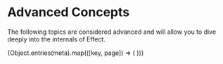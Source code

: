 

# Advanced Concepts

The following topics are considered advanced and will allow you to dive deeply into the internals of Effect.

<Cards>
  {Object.entries(meta).map(([key, page]) => (
    <Card key={key} title={page} href={`/docs/${prefix}/${key}`} />
  ))}
</Cards>
